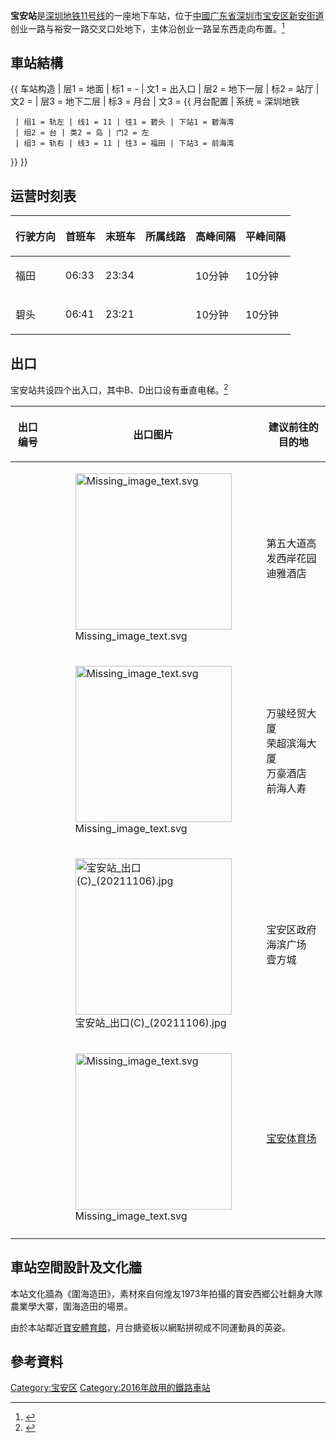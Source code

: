 {{noteTA
|G1=Transport
}}
{{Infobox station
|name = 宝安
|eng_name = Bao'an
|livery = #c6d166
|namecolour = black
|linecolour = {{深圳地铁色彩|11}}
|image = Bao'an Station Shenzhen (27371697203).jpg
|address = {{CHN}}[[广东省|广东省]][[深圳市|深圳市]][[宝安区|宝安区]]创业一路与裕安一路交叉口处
|coordinates = {{coord|22|33|27.8|N|113|52|31.9|E|display=it}}
|colour = 月台：白色<br/>站厅：黄绿色
|line = {{深圳地鐵|11|sl}}
|hours =
|opened = 2016年6月28日
|services = {{Adjacent stations|system=Shenzhen Metro |line1=11|left1=碧海灣|right1=前海灣}}|
|structure = [[地下車站|地下車站]]
|platformtype = [[島式月台|島式月台]]
|platform = 2
|exits = 4
|elevator = 2
|route_map = {{Routemap|inline=yes|legend=no|map=
utSTRf!~MFADEg\utSTRg!~MFADEg~~{{rmri|u}}[[前海湾站|前海湾]]
utSTR+BSl\utSTR+BSr!~num1r
utSTR+BSl!~num2l\utSTR+BSr~~'''B2'''
utSTRf!~MFADEf\utSTRg!~MFADEf~~{{rmri|d}}[[碧海灣站|碧海灣]]
}}}}
'''宝安站'''是[[深圳地铁|深圳地铁]][[深圳地铁11号线|11号线]]的一座地下车站，位于[[中华人民共和国|中國]][[广东省|广东省]][[深圳市|深圳市]][[宝安区|宝安区]][[新安街道_(深圳市)|新安街道]]创业一路与裕安一路交叉口处地下，主体沿创业一路呈东西走向布置。<ref>{{cite web|url=https://www.szmc.net/ver2/operating/search?scode=0807&xl=8|title=寶安站站点查询|publisher=[[深圳地鐵|深圳地鐵]]|archive-url=https://web.archive.org/web/20200309031031/https://www.szmc.net/ver2/operating/search?scode=0807&xl=8|archive-date=2020-03-09|dead-url=yes|location=[[深圳市|深圳]]|language=zh-hans|access-date=2020-03-09}}</ref>

==車站結構==
{{ 车站构造
| 层1 = 地面 | 标1 = -
| 文1 = 出入口
| 层2 = 地下一层 | 标2 = 站厅
| 文2 = {{spml|售票机}}
| 层3 = 地下二层 | 标3 = 月台
| 文3 = {{ 月台配置 | 系统 = 深圳地铁
  | 组1 = 轨左 | 线1 = 11 | 往1 = 碧头 | 下站1 = 碧海湾
  | 组2 = 台 | 类2 = 岛 | 门2 = 左
  | 组3 = 轨右 | 线3 = 11 | 往3 = 福田 | 下站3 = 前海湾
}}
}}

==运营时刻表==
{| class="wikitable"
|-
! 行驶方向 !! 首班车 !! 末班车 !! 所属线路 !! 高峰间隔 !! 平峰间隔
|-
|福田||06:33||23:34||{{深圳地鐵|11|c}}||10分钟||10分钟
|-
|碧头||06:41||23:21||{{深圳地鐵|11|c}}||10分钟||10分钟
|}

==出口==
宝安站共设四个出入口，其中B、D出口设有垂直电梯。<ref>{{Cite web |url=http://www.szmc.net/page/service/service.html?code=2103&site=1101 |title=深圳地鐵11號線站點簡介 |access-date=2016-07-01 |archive-url=https://web.archive.org/web/20160917090433/http://www.szmc.net/page/service/service.html?code=2103&site=1101 |archive-date=2016-09-17 |dead-url=yes }}</ref>
{|class="wikitable"
! 出口编号
! 出口图片
! 建议前往的目的地
|-
| {{港鐵出口|A|附=盲}} 
| [[File:Missing_image_text.svg|250px]] 
| 第五大道高发西岸花园<br>迪雅酒店
|-
| {{港鐵出口|B|附=盲升}} 
| [[File:Missing_image_text.svg|250px]] 
| 万骏经贸大厦<br>荣超滨海大厦<br>万豪酒店<br>前海人寿
|-
| {{港鐵出口|C|附=盲}} 
| [[File:宝安站_出口(C)_(20211106).jpg|250px]]
| 宝安区政府<br>海滨广场<br>壹方城
|-
| {{港鐵出口|D|附=盲升}} 
| [[File:Missing_image_text.svg|250px]] 
| [[宝安体育场|宝安体育场]]
|-
| bgcolor="#EEEEEE" colspan=3 | {{港鐵出口|註=盲升}}
|}

==車站空間設計及文化牆==
本站文化牆為《圍海造田》，素材來自何煌友1973年拍攝的寶安西鄉公社翻身大隊農業學大寨，圍海造田的場景。

由於本站鄰近[[寶安體育館|寶安體育館]]，月台搪瓷板以網點拼砌成不同運動員的英姿。

==參考資料==
{{reflist}}
{{深圳地鐵11號線車站}}
{{深圳地鐵車站列表|SZM}}

[[Category:宝安区|Category:宝安区]]
[[Category:2016年啟用的鐵路車站|Category:2016年啟用的鐵路車站]]